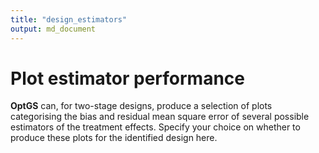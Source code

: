 ```yaml
---
title: "design_estimators"
output: md_document
---
```


# Plot estimator performance

__OptGS__ can, for two-stage designs, produce a selection of plots categorising the bias and residual mean square error of several possible estimators of the treatment effects. Specify your choice on whether to produce these plots for the identified design here.
